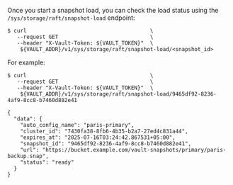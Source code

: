 Once you start a snapshot load, you can check the load status using
the `/sys/storage/raft/snapshot-load` endpoint:

```shell-session
$ curl                                       \
   --request GET                             \
   --header "X-Vault-Token: ${VAULT_TOKEN}"  \
    ${VAULT_ADDR}/v1/sys/storage/raft/snapshot-load/<snapshot_id>
```

For example:

<CodeBlockConfig hideClipboard highlight="13">

```shell-session
$ curl                                       \
   --request GET                             \
   --header "X-Vault-Token: ${VAULT_TOKEN}"  \
    ${VAULT_ADDR}/v1/sys/storage/raft/snapshot-load/9465df92-8236-4af9-8cc8-b7460d882e41

{
  "data": {
    "auto_config_name": "paris-primary",
    "cluster_id": "7430fa38-8fb6-4b35-b2a7-27ed4c831a44",
    "expires_at": "2025-07-16T03:24:42.867531+05:00",
    "snapshot_id": "9465df92-8236-4af9-8cc8-b7460d882e41",
    "url": "https://bucket.example.com/vault-snapshots/primary/paris-backup.snap",
    "status": "ready"
  }
}
```

</CodeBlockConfig>
